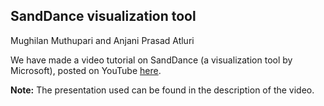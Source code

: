 ## SandDance visualization tool

Mughilan Muthupari and Anjani Prasad Atluri

We have made a video tutorial on SandDance (a visualization tool by Microsoft), posted on YouTube [here](https://www.youtube.com/watch?v=sI4WIQEz07w){target="_blank"}.

**Note:** The presentation used can be found in the description of the video.

